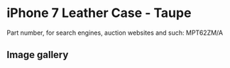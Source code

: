 # iPhone 7 Leather Case - Taupe

Part number, for search engines, auction websites and such: MPT62ZM/A

## Image gallery

<div style={{ width: "768px" }}>
  <GalleryComponent
    images={[
      {
        original: "/everysource/MPT62",
        thumbnail: "/everypreview/MPT62",
      },
      {
        original: "/everysource/MPT62_AV1_GOLD",
        thumbnail: "/everypreview/MPT62_AV1_GOLD",
      },
      {
        original: "/everysource/MPT62_AV1_JET_BLACK",
        thumbnail: "/everypreview/MPT62_AV1_JET_BLACK",
      },
      {
        original: "/everysource/MPT62_AV1_RED",
        thumbnail: "/everypreview/MPT62_AV1_RED",
      },
      {
        original: "/everysource/MPT62_AV1_SILVER",
        thumbnail: "/everypreview/MPT62_AV1_SILVER",
      },
      {
        original: "/everysource/MPT62_AV2",
        thumbnail: "/everypreview/MPT62_AV2",
      }
    ]}
  />
</div>